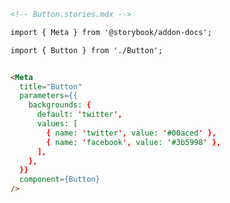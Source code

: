 ```md
<!-- Button.stories.mdx -->

import { Meta } from '@storybook/addon-docs';

import { Button } from './Button';


<Meta
  title="Button"
  parameters={{
    backgrounds: {
      default: 'twitter',
      values: [
        { name: 'twitter', value: '#00aced' },
        { name: 'facebook', value: '#3b5998' },
      ],
    },
  }}
  component={Button}
/>
```